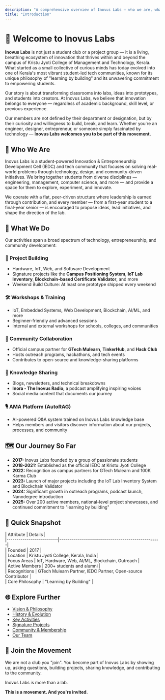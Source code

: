 ```yaml
---
description: "A comprehensive overview of Inovus Labs — who we are, what we do, our philosophy, history, and how students can be part of Kerala's most vibrant student-led innovation community."
title: "Introduction"
---
```


# 👋 Welcome to Inovus Labs

**Inovus Labs** is not just a student club or a project group — it is a living, breathing ecosystem of innovation that thrives within and beyond the campus of Kristu Jyoti College of Management and Technology, Kerala. What started as a small collective of curious minds has today evolved into one of Kerala's most vibrant student-led tech communities, known for its unique philosophy of "learning by building" and its unwavering commitment to empowering students.

Our story is about transforming classrooms into labs, ideas into prototypes, and students into creators. At Inovus Labs, we believe that innovation belongs to everyone — regardless of academic background, skill level, or previous experience.

Our members are not defined by their department or designation, but by their curiosity and willingness to build, break, and learn. Whether you're an engineer, designer, entrepreneur, or someone simply fascinated by technology — **Inovus Labs welcomes you to be part of this movement.**

## 🌟 Who We Are

Inovus Labs is a student-powered Innovation & Entrepreneurship Development Cell (IEDC) and tech community that focuses on solving real-world problems through technology, design, and community-driven initiatives. We bring together students from diverse disciplines — engineering, management, computer science, and more — and provide a space for them to explore, experiment, and innovate.

We operate with a flat, peer-driven structure where leadership is earned through contribution, and every member — from a first-year student to a final-year senior — is encouraged to propose ideas, lead initiatives, and shape the direction of the lab.

## 🎯 What We Do

Our activities span a broad spectrum of technology, entrepreneurship, and community development:

### 🚀 Project Building

- Hardware, IoT, Web, and Software Development
- Signature projects like the **Campus Positioning System**, **IoT Lab Inventory**, **Blockchain-based Certificate Validator**, and more
- Weekend Build Culture: At least one prototype shipped every weekend

### 🛠 Workshops & Training

- IoT, Embedded Systems, Web Development, Blockchain, AI/ML, and more
- Beginner-friendly and advanced sessions
- Internal and external workshops for schools, colleges, and communities

### 🤝 Community Collaboration

- Official campus partner for **GTech Mulearn**, **TinkerHub**, and **Hack Club**
- Hosts outreach programs, hackathons, and tech events
- Contributes to open-source and knowledge-sharing platforms

### 📝 Knowledge Sharing

- Blogs, newsletters, and technical breakdowns
- **Inora - The Inovus Radio**, a podcast amplifying inspiring voices
- Social media content that documents our journey

### 🎙 AMA Platform (AutoRAG)

- AI-powered Q&A system trained on Inovus Labs knowledge base
- Helps members and visitors discover information about our projects, processes, and community

## 🗺 Our Journey So Far

- **2017:** Inovus Labs founded by a group of passionate students
- **2018-2021:** Established as the official IEDC at Kristu Jyoti College
- **2022:** Recognition as campus partners for GTech Mulearn and 100K Karma Club
- **2023:** Launch of major projects including the IoT Lab Inventory System and Blockchain Validator
- **2024:** Significant growth in outreach programs, podcast launch, Nanodegree introduction
- **2025:** Over 200 active members, national-level project showcases, and continued commitment to "learning by building"

## 📍 Quick Snapshot

| Attribute                | Details                                           |\
|--------------------------|---------------------------------------------------|\
| Founded              | 2017                                              |\
| Location             | Kristu Jyoti College, Kerala, India               |\
| Focus Areas          | IoT, Hardware, Web, AI/ML, Blockchain, Outreach  |\
| Active Members       | 200\+ students and alumni                         |\
| Recognitions         | GTech Mulearn Partner, IEDC Partner, Open-source Contributor |\
| Core Philosophy      | "Learning by Building"                            |

## 🌐 Explore Further

- [Vision & Philosophy](./2-vision-philosophy)
- [History & Evolution](./3-history)
- [Key Activities](./5-key-activities)
- [Signature Projects](./6-signature-projects)
- [Community & Membership](./8-community)
- [Our Team](./4-structure)

## 🙌 Join the Movement

We are not a club you "join". You become part of Inovus Labs by showing up, asking questions, building projects, sharing knowledge, and contributing to the community.

Inovus Labs is more than a lab.

**This is a movement. And you're invited.**